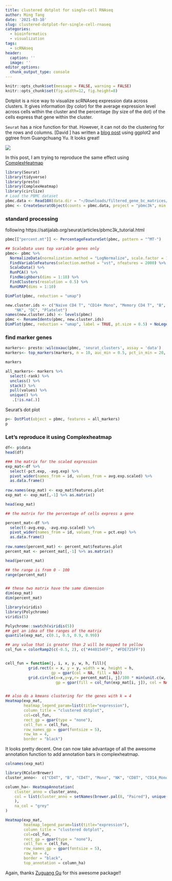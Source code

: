 ```yaml
---
title: clustered dotplot for single-cell RNAseq
author: Ming Tang
date: '2021-03-10'
slug: clustered-dotplot-for-single-cell-rnaseq
categories:
  - bioinformatics
  - visualization
tags:
  - scRNAseq
header:
  caption: ''
  image: ''
editor_options: 
  chunk_output_type: console
---
```


```r
knitr::opts_chunk$set(message = FALSE, warning = FALSE)
knitr::opts_chunk$set(fig.width=12, fig.height=8) 
```

Dotplot is a nice way to visualize scRNAseq expression data across clusters. It gives information (by color) for the average expression level across cells within the cluster and the percentage (by size of the dot) of the cells express that gene within the cluster.

`Seurat` has a nice function for that. However, it can not do the clustering for the rows and columns. [David ] has written a [blog post](http://davemcg.github.io/post/lets-plot-scrna-dotplots/) using ggplot2 and ggtree from Guangchuang Yu. It looks great! 

![](/img/clustered_dotplot.png)

In this post, I am trying to reproduce the same effect using [ComplexHeatmap](https://jokergoo.github.io/ComplexHeatmap-reference/book/)


```r
library(Seurat)
library(tidyverse)
library(presto)
library(ComplexHeatmap)
library(circlize)
# Load the PBMC dataset
pbmc.data <- Read10X(data.dir = "~/Downloads/filtered_gene_bc_matrices/hg19/")
pbmc <- CreateSeuratObject(counts = pbmc.data, project = "pbmc3k", min.cells = 3, min.features = 200)

```

### standard processing

following https://satijalab.org/seurat/articles/pbmc3k_tutorial.html

```r
pbmc[["percent.mt"]] <- PercentageFeatureSet(pbmc, pattern = "^MT-")

## ScaleData uses top variable genes only
pbmc<- pbmc %>% 
  NormalizeData(normalization.method = "LogNormalize", scale.factor = 10000) %>%
  FindVariableFeatures(selection.method = "vst", nfeatures = 2000) %>%
  ScaleData() %>%
  RunPCA() %>%
  FindNeighbors(dims = 1:10) %>%
  FindClusters(resolution = 0.5) %>%
  RunUMAP(dims = 1:10)

DimPlot(pbmc, reduction = "umap")
```


```r
new.cluster.ids <- c("Naive CD4 T", "CD14+ Mono", "Memory CD4 T", "B", "CD8 T", "FCGR3A+ Mono", 
    "NK", "DC", "Platelet")
names(new.cluster.ids) <- levels(pbmc)
pbmc <- RenameIdents(pbmc, new.cluster.ids)
DimPlot(pbmc, reduction = "umap", label = TRUE, pt.size = 0.5) + NoLegend()
```

### find marker genes 

```r

markers<- presto::wilcoxauc(pbmc, 'seurat_clusters', assay = 'data')
markers<- top_markers(markers, n = 10, auc_min = 0.5, pct_in_min = 20, pct_out_max = 20)

markers

all_markers<- markers %>%
  select(-rank) %>% 
  unclass() %>% 
  stack() %>%
  pull(values) %>%
  unique() %>%
   .[!is.na(.)]

```

Seurat's dot plot

```r
p<- DotPlot(object = pbmc, features = all_markers)
p
```

### Let's reproduce it using Complexheatmap

```r
df<- p$data
head(df)

### the matrix for the scaled expression 
exp_mat<-df %>% 
  select(-pct.exp, -avg.exp) %>%  
  pivot_wider(names_from = id, values_from = avg.exp.scaled) %>% 
  as.data.frame() 
    
row.names(exp_mat) <- exp_mat$features.plot  
exp_mat <- exp_mat[,-1] %>% as.matrix()

head(exp_mat)

## the matrix for the percentage of cells express a gene

percent_mat<-df %>% 
  select(-avg.exp, -avg.exp.scaled) %>%  
  pivot_wider(names_from = id, values_from = pct.exp) %>% 
  as.data.frame() 
    
row.names(percent_mat) <- percent_mat$features.plot  
percent_mat <- percent_mat[,-1] %>% as.matrix()

head(percent_mat)

## the range is from 0 - 100
range(percent_mat)


## these two matrix have the same dimension
dim(exp_mat)
dim(percent_mat)
```

```r
library(viridis)
library(Polychrome)
viridis(5)

Polychrome::swatch(viridis(5))
## get an idea of the ranges of the matrix
quantile(exp_mat, c(0.1, 0.5, 0.9, 0.99))

## any value that is greater than 2 will be mapped to yellow
col_fun = colorRamp2(c(-0.5, 2), c("#440154FF", "#FDE725FF"))


cell_fun = function(j, i, x, y, w, h, fill){
          grid.rect(x = x, y = y, width = w, height = h, 
                    gp = gpar(col = NA, fill = NA))
          grid.circle(x=x,y=y,r= percent_mat[i, j]/100 * min(unit.c(w, h)),
                      gp = gpar(fill = col_fun(exp_mat[i, j]), col = NA))}


## also do a kmeans clustering for the genes with k = 4
Heatmap(exp_mat,
        heatmap_legend_param=list(title="expression"),
        column_title = "clustered dotplot", 
        col=col_fun,
        rect_gp = gpar(type = "none"),
        cell_fun = cell_fun,
        row_names_gp = gpar(fontsize = 5),
        row_km = 4,
        border = "black")

```

It looks pretty decent. One can now take advantage of all the awesome annotation function to add annotation bars in complexheatmap.


```r

colnames(exp_mat)

library(RColorBrewer)
cluster_anno<-  c("CD4T", "B", "CD4T", "Mono", "NK", "CD8T", "CD14_Mono", "DC", "Platelet")

column_ha<- HeatmapAnnotation(
    cluster_anno = cluster_anno,
    col = list(cluster_anno = setNames(brewer.pal(8, "Paired"), unique(cluster_anno))
    ),
    na_col = "grey"
)

Heatmap(exp_mat,
        heatmap_legend_param=list(title="expression"),
        column_title = "clustered dotplot", 
        col=col_fun,
        rect_gp = gpar(type = "none"),
        cell_fun = cell_fun,
        row_names_gp = gpar(fontsize = 5),
        row_km = 4,
        border = "black",
        top_annotation = column_ha)
```

Again, thanks [Zuguang Gu](https://twitter.com/jokergoo_gu) for this awesome package!!


